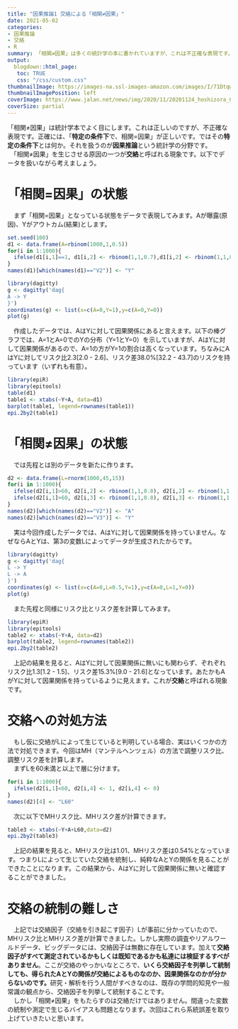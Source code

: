 ```yaml
---
title: "因果推論1 交絡による「相関≠因果」"
date: 2021-05-02
categories: 
- 因果推論
- 交絡
- R
summary: 「相関≠因果」は多くの統計学の本に書かれていますが、これは不正確な表現です。正しくは特定条件下で「相関=因果」となります。その特定条件とは何か、Rを動かしながら考えます。第1回目は交絡です。
output: 
  blogdown::html_page:
   toc: TRUE
   css: "/css/custom.css"
thumbnailImage: https://images-na.ssl-images-amazon.com/images/I/71DtqwUVqWL.jpg
thumbnailImagePosition: left
coverImage: https://www.jalan.net/news/img/2020/11/20201124_hoshizora_019.jpg
coverSize: partial
---
```

  「相関≠因果」は統計学本でよく目にします。これは正しいのですが、不正確な表現です。正確には、「**特定の条件下**で、相関=因果」が正しいです。ではその**特定の条件下**とは何か。それを扱うのが**因果推論**という統計学の分野です。  
　「相関≠因果」を生じさせる原因の一つが**交絡**と呼ばれる現象です。以下でデータを扱いながら考えましょう。  

# 「相関=因果」の状態

　まず「相関=因果」となっている状態をデータで表現してみます。Aが曝露(原因)、Yがアウトカム(結果)とします。
```r
set.seed(100)
d1 <- data.frame(A=rbinom(1000,1,0.5))
for(i in 1:1000){
  ifelse(d1[i,1]==1, d1[i,2] <- rbinom(1,1,0.7),d1[i,2] <- rbinom(1,1,0.3))
}
names(d1)[which(names(d1)=="V2")] <- "Y"

```

```r
library(dagitty)
g <- dagitty('dag{
A -> Y
}')　
coordinates(g) <- list(x=c(A=0,Y=1),y=c(A=0,Y=0))
plot(g)
```

　作成したデータでは、AはYに対して因果関係にあると言えます。以下の棒グラフでは、A=1とA=0でのYの分布（Y=1とY=0）を示していますが、AはYに対して因果関係があるので、A=1の方がY=1の割合は高くなっています。ちなみにAはYに対してリスク比2.3[2.0 - 2.6]、リスク差38.0%[32.2 - 43.7]のリスクを持っています（いずれも有意）。

```r
library(epiR)
library(epitools)
table(d1)
table1 <- xtabs(~Y+A, data=d1)
barplot(table1, legend=rownames(table1))
epi.2by2(table1)
```

# 「相関≠因果」の状態

　では先程とは別のデータを新たに作ります。
```r
d2 <- data.frame(L=rnorm(1000,45,15))
for(i in 1:1000){
  ifelse(d2[i,1]>60, d2[i,2] <- rbinom(1,1,0.8), d2[i,2] <- rbinom(1,1,0.3))
  ifelse(d2[i,1]>60, d2[i,3] <- rbinom(1,1,0.8), d2[i,3] <- rbinom(1,1,0.3))
}
names(d2)[which(names(d2)=="V2")] <- "A"
names(d2)[which(names(d2)=="V3")] <- "Y"
```

　実は今回作成したデータでは、AはYに対して因果関係を持っていません。なぜならAとYは、第3の変数Lによってデータが生成されたからです。
```r
library(dagitty)
g <- dagitty('dag{
L -> Y
L -> A
}')
coordinates(g) <- list(x=c(A=0,L=0.5,Y=1),y=c(A=0,L=1,Y=0))
plot(g)
```

　また先程と同様にリスク比とリスク差を計算してみます。
```r
library(epiR)
library(epitools)
table2 <- xtabs(~Y+A, data=d2)
barplot(table2, legend=rownames(table2))
epi.2by2(table2)

```

　上記の結果を見ると、AはYに対して因果関係に無いにも関わらず、ぞれぞれリスク比1.3[1.2 - 1.5]、リスク差15.3%[9.0 - 21.6]となっています。あたかもAがYに対して因果関係を持っているように見えます。これが**交絡**と呼ばれる現象です。  

# 交絡への対処方法

　もし仮に交絡がLによって生じていると判明している場合、実はいくつかの方法で対処できます。今回はMH（マンテルヘンツェル）の方法で調整リスク比、調整リスク差を計算します。  
　まずLを60未満と以上で層に分けます。  
```r
for(i in 1:1000){
  ifelse(d2[i,1]<60, d2[i,4] <- 1, d2[i,4] <- 0)
}
names(d2)[4] <- "L60"
```

　次に以下でMHリスク比、MHリスク差が計算できます。
```r
table3 <- xtabs(~Y+A+L60,data=d2)
epi.2by2(table3)
```
　上記の結果を見ると、MHリスク比は1.01、MHリスク差は0.54%となっています。つまりLによって生じていた交絡を統制し、純粋なAとYの関係を見ることができたことになります。この結果から、AはYに対して因果関係に無いと確認することができました。  

# 交絡の統制の難しさ
　上記では交絡因子（交絡を引き起こす因子）Lが事前に分かっていたので、MHリスク比とMHリスク差が計算できました。しかし実際の調査やリアルワールドデータ、ビッグデータには、交絡因子は無数に存在しています。加えて**交絡因子がすべて測定されているかもしくは既知であるかも私達には検証するすべがありません**。ここが交絡のやっかいなところで、**いくら交絡因子を列挙して統制しても、得られたAとYの関係が交絡によるものなのか、因果関係なのかが分からないのです。**研究・解析を行う人間がすべきなのは、既存の学問的知見や一般常識の観点から、交絡因子を列挙して統制することです。    
　しかし「相関≠因果」をもたらすのは交絡だけではありません。間違った変数の統制や測定で生じるバイアスも問題となります。次回はこれら系統誤差を取り上げていきたいと思います。
　

